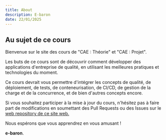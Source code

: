 ```yaml
---
title: About
description: E-baron
date: 22/01/2025
---
```


## Au sujet de ce cours

Bienvenue sur le site des cours de "CAE : Théorie" et "CAE : Projet".

Les buts de ce cours sont de découvrir comment développer des applications d'entreprise de qualité, en utilisant les meilleures pratiques et technologies du moment.

Ce cours devrait vous permettre d'intégrer les concepts de qualité, de déploiement, de tests, de conteneurisation, de CI/CD, de gestion de la charge et de la concurrence, et de bien d'autres concepts encore.

 
Si vous souhaitez participer à la mise à jour du cours, n'hésitez pas à faire part de modifications en soumettant des Pull Requests ou des Issues sur le <a href="https://github.com/e-vinci/cae-project" target="_blank"> web repository de ce site web.</a>

Nous espérons que vous apprendrez en vous amusant !
 
**e-baron**.